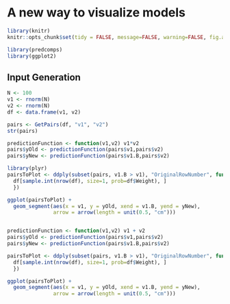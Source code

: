 # A new way to visualize models

```r
library(knitr)
knitr::opts_chunk$set(tidy = FALSE, message=FALSE, warning=FALSE, fig.align='center')
```

```r
library(predcomps)
library(ggplot2)
```

## Input Generation


```r
N <- 100
v1 <- rnorm(N)
v2 <- rnorm(N)
df <- data.frame(v1, v2)

pairs <- GetPairs(df, "v1", "v2")
str(pairs)

predictionFunction <- function(v1,v2) v1*v2
pairs$yOld <- predictionFunction(pairs$v1,pairs$v2)
pairs$yNew <- predictionFunction(pairs$v1.B,pairs$v2)

library(plyr)
pairsToPlot <- ddply(subset(pairs, v1.B > v1), "OriginalRowNumber", function(df) {
  df[sample.int(nrow(df), size=1, prob=df$Weight), ]
  })

ggplot(pairsToPlot) +
  geom_segment(aes(x = v1, y = yOld, xend = v1.B, yend = yNew), 
               arrow = arrow(length = unit(0.5, "cm")))


predictionFunction <- function(v1,v2) v1 + v2 
pairs$yOld <- predictionFunction(pairs$v1,pairs$v2)
pairs$yNew <- predictionFunction(pairs$v1.B,pairs$v2)

pairsToPlot <- ddply(subset(pairs, v1.B > v1), "OriginalRowNumber", function(df) {
  df[sample.int(nrow(df), size=1, prob=df$Weight), ]
  })

ggplot(pairsToPlot) +
  geom_segment(aes(x = v1, y = yOld, xend = v1.B, yend = yNew), 
               arrow = arrow(length = unit(0.5, "cm")))

```
